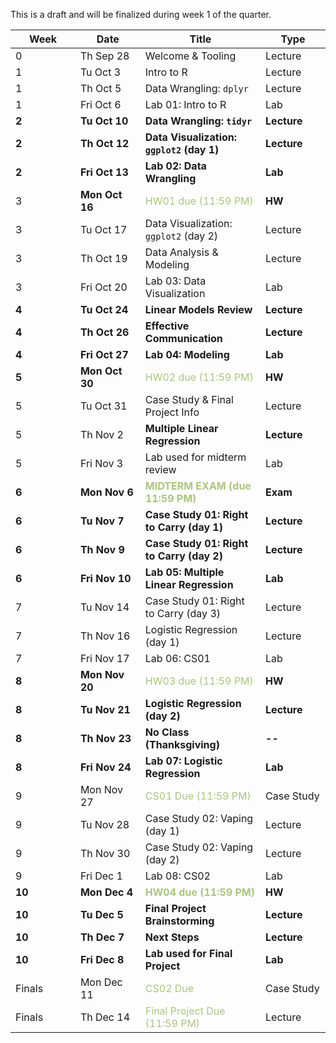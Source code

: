 This is a draft and will be finalized during week 1 of the quarter.

| Week   | Date           | Title                                                         | Type        |
|---------------|---------------|---------------------------|---------------|
| 0      | Th Sep 28      | Welcome & Tooling                                             | Lecture     |
| 1      | Tu Oct 3       | Intro to R                                                    | Lecture     |
| 1      | Th Oct 5       | Data Wrangling: `dplyr`                                       | Lecture     |
| 1      | Fri Oct 6      | Lab 01: Intro to R                                            | Lab         |
| **2**  | **Tu Oct 10**  | **Data Wrangling: `tidyr`**                                   | **Lecture** |
| **2**  | **Th Oct 12**  | **Data Visualization: `ggplot2` (day 1)**                     | **Lecture** |
| **2**  | **Fri Oct 13** | **Lab 02: Data Wrangling**                                    | **Lab**     |
| 3      | **Mon Oct 16** | <font color="#ABC57D">HW01 due (11:59 PM)</font>              | **HW**      |
| 3      | Tu Oct 17      | Data Visualization: `ggplot2` (day 2)                         | Lecture     |
| 3      | Th Oct 19      | Data Analysis & Modeling                                      | Lecture     |
| 3      | Fri Oct 20     | Lab 03: Data Visualization                                    | Lab         |
| **4**  | **Tu Oct 24**  | **Linear Models Review**                                      | **Lecture** |
| **4**  | **Th Oct 26**  | **Effective Communication**                                   | **Lecture** |
| **4**  | **Fri Oct 27** | **Lab 04: Modeling**                                          | **Lab**     |
| **5**  | **Mon Oct 30** | <font color="#ABC57D">HW02 due (11:59 PM)</font>              | **HW**      |
| 5      | Tu Oct 31      | Case Study & Final Project Info                               | Lecture     |
| 5      | Th Nov 2       | **Multiple Linear Regression**                                | **Lecture** |
| 5      | Fri Nov 3      | Lab used for midterm review                                   | Lab         |
| **6**  | **Mon Nov 6**  | <font color="#ABC57D">**MIDTERM EXAM (due 11:59 PM)** </font> | **Exam**    |
| **6**  | **Tu Nov 7**   | **Case Study 01: Right to Carry (day 1)**                     | **Lecture** |
| **6**  | **Th Nov 9**   | **Case Study 01: Right to Carry (day 2)**                     | **Lecture** |
| **6**  | **Fri Nov 10** | **Lab 05: Multiple Linear Regression**                        | **Lab**     |
| 7      | Tu Nov 14      | Case Study 01: Right to Carry (day 3)                         | Lecture     |
| 7      | Th Nov 16      | Logistic Regression (day 1)                                   | Lecture     |
| 7      | Fri Nov 17     | Lab 06: CS01                                                  | Lab         |
| **8**  | **Mon Nov 20** | <font color="#ABC57D">HW03 due (11:59 PM)</font>              | **HW**      |
| **8**  | **Tu Nov 21**  | **Logistic Regression (day 2)**                               | **Lecture** |
| **8**  | **Th Nov 23**  | **No Class (Thanksgiving)**                                   | **\--**     |
| **8**  | **Fri Nov 24** | **Lab 07: Logistic Regression**                               | **Lab**     |
| 9      | Mon Nov 27     | <font color="#ABC57D">CS01 Due (11:59 PM)</font>              | Case Study  |
| 9      | Tu Nov 28      | Case Study 02: Vaping (day 1)                                 | Lecture     |
| 9      | Th Nov 30      | Case Study 02: Vaping (day 2)                                 | Lecture     |
| 9      | Fri Dec 1      | Lab 08: CS02                                                  | Lab         |
| **10** | **Mon Dec 4**  | <font color="#ABC57D">**HW04 due (11:59 PM)**</font>          | **HW**      |
| **10** | **Tu Dec 5**   | **Final Project Brainstorming**                               | **Lecture** |
| **10** | **Th Dec 7**   | **Next Steps**                                                | **Lecture** |
| **10** | **Fri Dec 8**  | **Lab used for Final Project**                                | **Lab**     |
| Finals | Mon Dec 11     | <font color="#ABC57D">CS02 Due</font>                         | Case Study  |
| Finals | Th Dec 14      | <font color="#ABC57D">Final Project Due (11:59 PM)</font>     | Lecture     |
